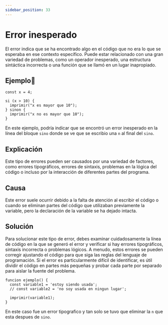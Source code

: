 ```yaml
---
sidebar_position: 33
---
```


# Error inesperado 
El error indica que se ha encontrado algo en el código que no era lo que se esperaba en ese contexto específico.
Puede estar relacionado con una gran variedad de problemas, como un operador inesperado, una estructura sintáctica incorrecta o una función que se llamó en un lugar inapropiado.

## Ejemplo📝

```dummy
const x = 4;

si (x > 10) {
  imprimir("x es mayor que 10");
} sinon {
  imprimir("x no es mayor que 10");
}
```
En este ejemplo, podría indicar que se encontró un error inesperado en la línea del bloque `sino` donde se ve que se escribio una `n` al final del `sino`.

## Explicación
Este tipo de errores pueden ser causados por una variedad de factores, como errores tipográficos,
errores de sintaxis, problemas en la lógica del código o incluso por la interacción de diferentes partes del programa.

## Causa
Este error suele ocurrir debido a la falta de atención al escribir el código o cuando se eliminan partes del código que utilizaban previamente la variable,
pero la declaración de la variable se ha dejado intacta.

## Solución
Para solucionar este tipo de error, debes examinar cuidadosamente la línea de código en la que se generó el error y verificar si hay errores tipográficos, sintaxis incorrecta o problemas lógicos.
A menudo, estos errores se pueden corregir ajustando el código para que siga las reglas del lenguaje de programación.
Si el error es particularmente difícil de identificar, es útil dividir el código en partes más pequeñas y probar cada parte por separado para aislar la fuente del problema.

```dummy
funcion ejemplo() {
  const variable1 = 'estoy siendo usada';
  // const variable2 = 'no soy usada en ningun lugar';

  imprimir(variable1);
}
```
En este caso fue un error tipografico y tan solo se tuvo que eliminar la `n` que esta despues de `sino`.